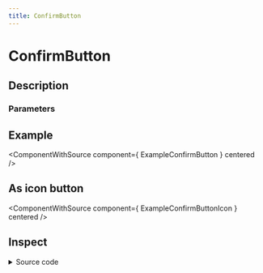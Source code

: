 ```yaml
---
title: ConfirmButton
---
```



# ConfirmButton

## Description

<ComponentDescription name="ConfirmButton" />

### Parameters

<ComponentParameters name="ConfirmButton" />

## Example

<ComponentWithSource component={ ExampleConfirmButton } centered />

## As icon button

<ComponentWithSource component={ ExampleConfirmButtonIcon } centered />

## Inspect

<details>
    <summary>Source code</summary>
    <ComponentSource 
        package="@enterwell/react-ui" 
        directory="ConfirmButton" 
        name="ConfirmButton"
    />
</details>
